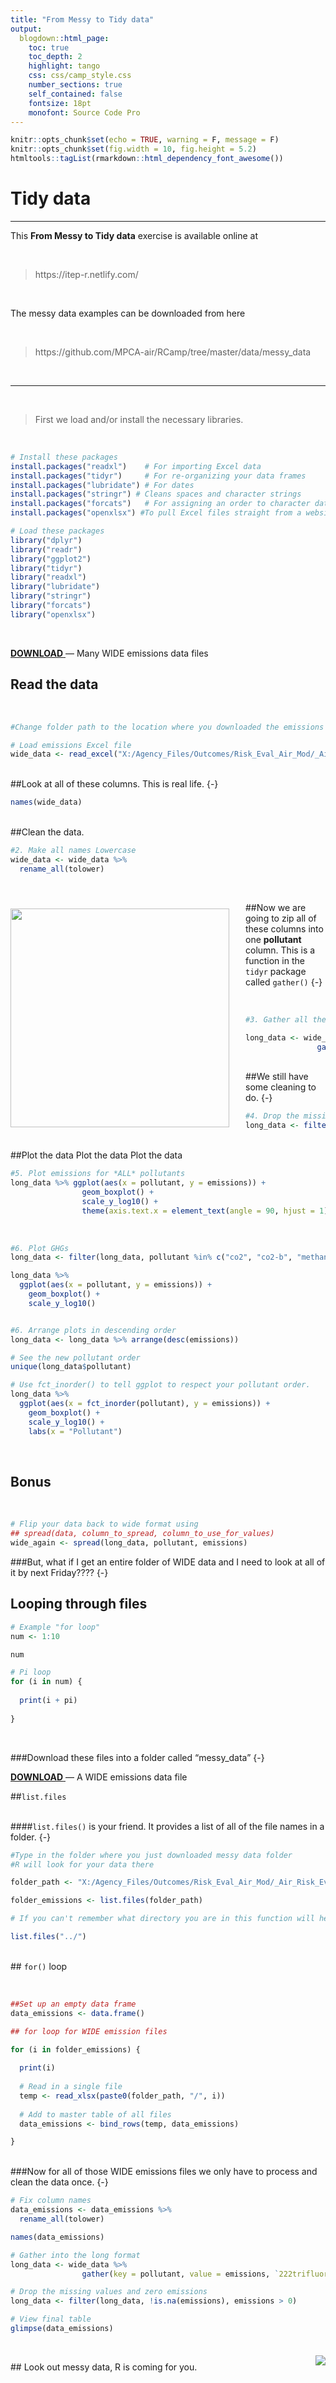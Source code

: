 ```yaml
---
title: "From Messy to Tidy data"
output: 
  blogdown::html_page: 
    toc: true
    toc_depth: 2
    highlight: tango
    css: css/camp_style.css
    number_sections: true
    self_contained: false
    fontsize: 18pt
    monofont: Source Code Pro
---
```


```r
knitr::opts_chunk$set(echo = TRUE, warning = F, message = F)
knitr::opts_chunk$set(fig.width = 10, fig.height = 5.2) 
htmltools::tagList(rmarkdown::html_dependency_font_awesome())
```


# Tidy data

<hr>

This __From Messy to Tidy data__ exercise is available online at 

<br>

> https://itep-r.netlify.com/

<br>

The messy data examples can be downloaded from here

<br>

> https://github.com/MPCA-air/RCamp/tree/master/data/messy_data

<br>


<hr>

<br>

> First we load and/or install the necessary libraries.

<br>

```r

# Install these packages
install.packages("readxl")    # For importing Excel data
install.packages("tidyr")     # For re-organizing your data frames
install.packages("lubridate") # For dates
install.packages("stringr") # Cleans spaces and character strings
install.packages("forcats")   # For assigning an order to character data c("Gold", "Silver", "Bronze")
install.packages("openxlsx") #To pull Excel files straight from a website
```

```r
# Load these packages
library("dplyr")
library("readr")
library("ggplot2")
library("tidyr")     
library("readxl")    
library("lubridate") 
library("stringr")
library("forcats") 
library("openxlsx")

```

<br>

<a href="https://itep-r.netlify.com/data/emissions_data.xlsx?raw=true">
<span class = "btn_code_blue"> __DOWNLOAD__  </span></a> —  Many WIDE emissions data files

## Read the data
<br>


```r

#Change folder path to the location where you downloaded the emissions files

# Load emissions Excel file
wide_data <- read_excel("X:/Agency_Files/Outcomes/Risk_Eval_Air_Mod/_Air_Risk_Evaluation/R/R_Camp/ITEP/Web/learnR/content/data/emissions_data.xlsx")

```

<br>
##Look at all of these columns. This is real life. {-}
<br>

```r

names(wide_data)

```

<br>
##Clean the data.
<br>

```r
#2. Make all names Lowercase
wide_data <- wide_data %>%
  rename_all(tolower)

```

<br>

![](../images/tidyr.png){width="350" style="float: left; margin-right: 26px; margin-top: 10px;  margin-left: 0;"}

##Now we are going to zip all of these columns into one __pollutant__ column. This is a function in the `tidyr` package called `gather()` {-}

<br>

```r

#3. Gather all the pollutant columns into one

long_data <- wide_data %>% 
                gather(key = pollutant, value = emissions, `222trifluoroetha`:`solv in coat`)

```

<br>
##We still have some cleaning to do. {-}
<br>

```r
#4. Drop the missing values and zero emissions
long_data <- filter(long_data, !is.na(emissions), emissions > 0)
```

<br>
##Plot the data   Plot the data   Plot the data
<br>

```r
#5. Plot emissions for *ALL* pollutants
long_data %>% ggplot(aes(x = pollutant, y = emissions)) + 
                geom_boxplot() + 
                scale_y_log10() +
                theme(axis.text.x = element_text(angle = 90, hjust = 1))
```

<br>

```r
#6. Plot GHGs
long_data <- filter(long_data, pollutant %in% c("co2", "co2-b", "methane", "nitrous oxid", "hfc-134a"))

long_data %>% 
  ggplot(aes(x = pollutant, y = emissions)) + 
    geom_boxplot() + 
    scale_y_log10()


#6. Arrange plots in descending order
long_data <- long_data %>% arrange(desc(emissions))

# See the new pollutant order
unique(long_data$pollutant)

# Use fct_inorder() to tell ggplot to respect your pollutant order.
long_data %>% 
  ggplot(aes(x = fct_inorder(pollutant), y = emissions)) + 
    geom_boxplot() + 
    scale_y_log10() +
    labs(x = "Pollutant")
```

<br>

## **Bonus** 
<br>
```r


# Flip your data back to wide format using 
## spread(data, column_to_spread, column_to_use_for_values)
wide_again <- spread(long_data, pollutant, emissions)  

```


###But, what if I get an entire folder of WIDE data and I need to look at all of it by next Friday???? {-}

## Looping through files


```r
# Example "for loop"
num <- 1:10

num

# Pi loop
for (i in num) {
  
  print(i + pi)
  
}
```


<br>

###Download these files into a folder called "messy_data" {-}

<a href="https://itep-r.netlify.com/data/messy_data.zip?raw=true">
<span class = "btn_code_blue"> __DOWNLOAD__  </span></a> —  A WIDE emissions data file


##`list.files`

<br>
####`list.files()` is your friend. It provides a list of all of the file names in a folder. {-}
<br>



```r

#Type in the folder where you just downloaded messy data folder
#R will look for your data there

folder_path <- "X:/Agency_Files/Outcomes/Risk_Eval_Air_Mod/_Air_Risk_Evaluation/R/R_Camp/ITEP/Web/learnR/content/data/messy_data"

folder_emissions <- list.files(folder_path)

# If you can't remember what directory you are in this function will help.

list.files("../")

```

<br>
## `for()` loop

<br>

```r

##Set up an empty data frame
data_emissions <- data.frame()

## for loop for WIDE emission files

for (i in folder_emissions) {
  
  print(i)
  
  # Read in a single file
  temp <- read_xlsx(paste0(folder_path, "/", i))
 
  # Add to master table of all files  
  data_emissions <- bind_rows(temp, data_emissions)

}

```

<br>
###Now for all of those WIDE emissions files we only have to process and clean the data once. {-}
<br>

```r

# Fix column names
data_emissions <- data_emissions %>%
  rename_all(tolower)

names(data_emissions)

# Gather into the long format
long_data <- wide_data %>% 
                gather(key = pollutant, value = emissions, `222trifluoroetha`:`solv in coat`)

# Drop the missing values and zero emissions
long_data <- filter(long_data, !is.na(emissions), emissions > 0)

# View final table
glimpse(data_emissions)
```

<br>


![](../images/chucknorris.png){style="float: right; margin-top: -10px;"}
## Look out messy data, R is coming for you.
